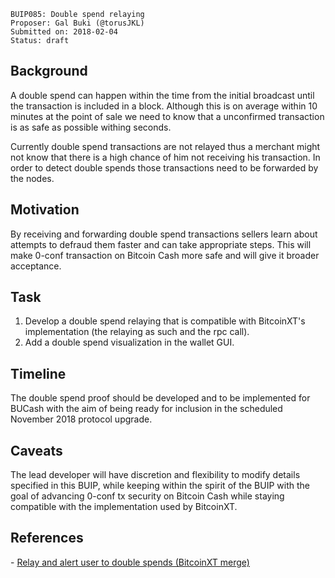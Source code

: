 <pre>
BUIP085: Double spend relaying
Proposer: Gal Buki (@torusJKL)
Submitted on: 2018-02-04
Status: draft
</pre>

==Background==
A double spend can happen within the time from the initial broadcast until the transaction is included in a block.
Although this is on average within 10 minutes at the point of sale we need to know that a unconfirmed transaction is as safe as possible withing seconds.

Currently double spend transactions are not relayed thus a merchant might not know that there is a high chance of him not receiving his transaction.
In order to detect double spends those transactions need to be forwarded by the nodes.


==Motivation==
By receiving and forwarding double spend transactions sellers learn about attempts to defraud them faster and can take appropriate steps.
This will make 0-conf transaction on Bitcoin Cash more safe and will give it broader acceptance.


==Task==

# Develop a double spend relaying that is compatible with BitcoinXT's implementation (the relaying as such and the rpc call).
# Add a double spend visualization in the wallet GUI.


==Timeline==

The double spend proof should be developed and to be implemented for BUCash with the aim of being ready for inclusion in the scheduled November 2018 protocol upgrade.

==Caveats==

The lead developer will have discretion and flexibility to modify details specified in this BUIP, while keeping within the spirit of the BUIP with the goal of advancing 0-conf tx security on Bitcoin Cash while staying compatible with the implementation used by BitcoinXT.


==References==

- [[https://github.com/bitcoin/bitcoin/pull/3883/files/9fa53dd3bdc6f62b16a7c2b970449c8c35f4c41b|Relay and alert user to double spends (BitcoinXT merge)]]
